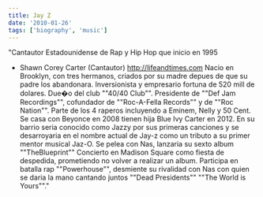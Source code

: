 ```yaml
---
title: Jay Z
date: '2010-01-26'
tags: ['biography', 'music']
---
```


"Cantautor Estadounidense de Rap y Hip Hop que inicio en 1995
- Shawn Corey Carter (Cantautor)
http://lifeandtimes.com
Nacio en Brooklyn, con tres hermanos, criados por su madre depues de que su padre los abandonara. Inversionista y empresario fortuna de 520 mill de dolares. Due�o del club ""40/40 Club"". Presidente de ""Def Jam Recordings"", cofundador de ""Roc-A-Fella Records"" y de ""Roc Nation"". Parte de los 4 raperos incluyendo a Eminem, Nelly y 50 Cent. Se casa con Beyonce en 2008 tienen hija Blue Ivy Carter en 2012.  En su barrio seria conocido como Jazzy por sus primeras canciones y se desarroyaria en el nombre actual de Jay-z como un tributo a su primer mentor musical Jaz-O. Se pelea con Nas, lanzaria su sexto album ""TheBlueprint"" Concierto en Madison Square como fiesta de despedida, prometiendo no volver a realizar un album. Participa en batalla rap ""Powerhouse"", desmiente su rivalidad con Nas con quien se daria la mano cantando juntos ""Dead Presidents"" ""The World is Yours""."
